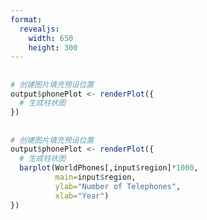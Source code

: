 ```yaml
---
format: 
  revealjs:
    width: 650
    height: 300
---
```


##  {auto-animate="true"}

``` r
# 创建图片填充预设位置
output$phonePlot <- renderPlot({
  # 生成柱状图
})
```

##  {auto-animate="true"}

``` r
# 创建图片填充预设位置
output$phonePlot <- renderPlot({
  # 生成柱状图
  barplot(WorldPhones[,input$region]*1000, 
          main=input$region,
          ylab="Number of Telephones",
          xlab="Year")
})
```

